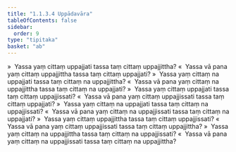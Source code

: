 ```yaml
---
title: "1.1.3.4 Uppādavāra"
tableOfContents: false
sidebar:
  order: 9
type: "tipitaka"
basket: "ab"
---
```



<DynamicBreadcrumb />

<Division number="44">

<Paragraph number="182">
»  Yassa yaṃ cittaṃ uppajjati tassa taṃ cittaṃ uppajjittha?
</Paragraph>

<Paragraph number="183">
«  Yassa vā pana yaṃ cittaṃ uppajjittha tassa taṃ cittaṃ uppajjati?
</Paragraph>

<Paragraph number="184">
»  Yassa yaṃ cittaṃ na uppajjati tassa taṃ cittaṃ na uppajjittha?
</Paragraph>

<Paragraph number="185">
«  Yassa vā pana yaṃ cittaṃ na uppajjittha tassa taṃ cittaṃ na uppajjati?
</Paragraph>

</Division>
<Division number="45">

<Paragraph number="186">
»  Yassa yaṃ cittaṃ uppajjati tassa taṃ cittaṃ uppajjissati?
</Paragraph>

<Paragraph number="187">
«  Yassa vā pana yaṃ cittaṃ uppajjissati tassa taṃ cittaṃ uppajjati?
</Paragraph>

<Paragraph number="188">
»  Yassa yaṃ cittaṃ na uppajjati tassa taṃ cittaṃ na uppajjissati?
</Paragraph>

<Paragraph number="189">
«  Yassa vā pana yaṃ cittaṃ na uppajjissati tassa taṃ cittaṃ na uppajjati?
</Paragraph>

</Division>
<Division number="46">

<Paragraph number="190">
»  Yassa yaṃ cittaṃ uppajjittha tassa taṃ cittaṃ uppajjissati?
</Paragraph>

<Paragraph number="191">
«  Yassa vā pana yaṃ cittaṃ uppajjissati tassa taṃ cittaṃ uppajjittha?
</Paragraph>

<Paragraph number="192">
»  Yassa yaṃ cittaṃ na uppajjittha tassa taṃ cittaṃ na uppajjissati?
</Paragraph>

<Paragraph number="193">
«  Yassa vā pana yaṃ cittaṃ na uppajjissati tassa taṃ cittaṃ na uppajjittha?
</Paragraph>
</Division>